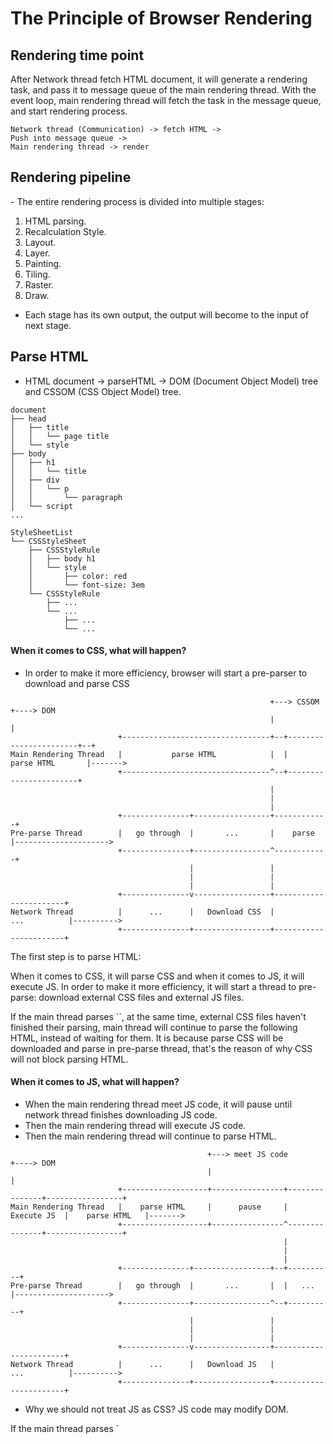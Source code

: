 # The Principle of Browser Rendering

## Rendering time point
<Key>
After Network thread fetch HTML document, it will generate a rendering task, and pass it to message queue of the main rendering thread. With the event loop, main rendering thread will fetch the task in the message queue, and start rendering process.
</Key>

```Text
Network thread (Communication) -> fetch HTML ->
Push into message queue ->
Main rendering thread -> render
```


## Rendering pipeline
<Key>
- The entire rendering process is divided into multiple stages:

1. HTML parsing.
2. Recalculation Style.
3. Layout.
4. Layer.
5. Painting.
6. Tiling.
7. Raster.
8. Draw.

- Each stage has its own output, the output will become to the input of next stage.
</Key>

## Parse HTML

- HTML document -> parseHTML -> DOM (Document Object Model) tree and CSSOM (CSS Object Model) tree.
```DOM Tree
document
├── head
│   ├── title
│   │   └── page title
│   └── style
├── body
│   ├── h1
│   │   └── title
│   ├── div
│   │   └── p
│   │       └── paragraph
│   └── script
...
```
```CSSOM
StyleSheetList
└── CSSStyleSheet
    ├── CSSStyleRule
    │   ├── body h1
    │   └── style
    │       ├── color: red
    │       └── font-size: 3em
    └── CSSStyleRule
        ├── ...
        └── ...
            ├── ...
            └── ...
```
#### When it comes to CSS, what will happen?
- In order to make it more efficiency, browser will start a pre-parser to download and parse CSS
```Text
                                                          +---> CSSOM                   +----> DOM
                                                          |                             |
                        +---------------------------------+--+-----------------------+--+
Main Rendering Thread   |           parse HTML            |  |      parse HTML       |------->
                        +---------------------------------^--+-----------------------+
                                                          |
                                                          |
                                                          |
                        +---------------+-----------------+------------+
Pre-parse Thread        |   go through  |       ...       |    parse   |--------------------->
                        +---------------+-----------------^------------+
                                        |                 |
                                        |                 |
                                        |                 |
                        +---------------v-----------------+-----------------------+
Network Thread          |      ...      |   Download CSS  |          ...          |---------->
                        +---------------+-----------------+-----------------------+
```
<Key>
The first step is to parse HTML:

When it comes to CSS, it will parse CSS and when it comes to JS, it will execute JS. In order to make it more efficiency, it will start a thread to pre-parse: download external CSS files and external JS files.
</Key>

<Key>
If the main thread parses `<link>`, at the same time, external CSS files haven't finished their parsing, main thread will continue to parse the following HTML, instead of waiting for them. It is because parse CSS will be downloaded and parse in pre-parse thread, that's the reason of why CSS will not block parsing HTML. 
</Key>

#### When it comes to JS, what will happen?
- When the main rendering thread meet JS code, it will pause until network thread finishes downloading JS code.
- Then the main rendering thread will execute JS code.
- Then the main rendering thread will continue to parse HTML.
```Text
                                            +---> meet JS code                              +----> DOM
                                            |                                               |
                        +-------------------+----------------+---------------+-----------------+
Main Rendering Thread   |    parse HTML     |      pause     |   Execute JS  |    parse HTML   |------->
                        +-------------------+----------------^---------------+-----------------+
                                                             |
                                                             |
                                                             |
                        +---------------+-----------------+--+----------+
Pre-parse Thread        |   go through  |       ...       |  |   ...    |--------------------->
                        +---------------+-----------------^--+----------+
                                        |                 |
                                        |                 |
                                        |                 |
                        +---------------v-----------------+-----------------------+
Network Thread          |      ...      |   Download JS   |          ...          |---------->
                        +---------------+-----------------+-----------------------+
```
- Why we should not treat JS as CSS? JS code may modify DOM.

<Key>
If the main thread parses `<script>`, it will stop parsing HTML until network thread finishes downloading JS code. Additionally, Main rendering thread will parse and execute JS code, then continue to parse HTML. It is because after executing JS code, it may change the DOM tree, that's why we must stop generating DOM tree. That's the reason why JS will block parse HTML.
</Key>

<Key>
After finishing the first step, we will get DOM tree and CSSOM tree, the default style, internal style, external style and inline style of the browser will all be included in the CSSOM tree. 
</Key>

## Recalculation Style
- Travel DOM and CSSOM to get the DOM tree with computed style.
<Key>
The next step is to recalculate style.
The main rendering thread will traverse the DOM tree from step 1 and calculate style for each node, we call it computed style.

During this process, many preset value will become to absolute value. For example, `red` will become `rgb (255,0,0)`; Relative units will become absolute units. For example, `em` will become `px`.
</Key>

## Layout 
- After this, DOM tree will become to Layout tree.
- The DOM tree and the layout tree are not necessarily one-to-one corresponding.

<Key>
The next step is layout, after the layout completed, we will get a layout tree.

The layout stage will traverse each node of the DOM tree in sequence and calculate the geometric information of each node. For example, the width and height of the nodes, and the relative positions of the contained block.
For example, a node with `display: none` has no geometric information will be not included in the layout tree. If you use pseudo-element selectors, although DOM tree has no these pseudo-element node, but they have geometric information, so they will be included in the layout tree. There are also anonymous row boxes, anonymous block boxes, etc., these will make DOM tree and layout tree cannot correspond one by one.
</Key>

## Layer
<Key>
The next step is layering.

The main rendering thread will use a complex strategy to layer the entire layout tree.
The benefit of layering is that when a layer changes in the future, only that layer will be processed, thereby improving efficiency.

Styles such as scrollbars, stacking contexts, `transform` and `opacity` etc. will more and less affect the layering results, and the `will-change` can affect it as well.
</Key>

## Paint
- Generate painting instructions for each layer.
- Main rendering thread will stop at painting, other thread will finish the following works.
```Text
                        +-------+-------+--------+-------+-------+
Main Rendering Thread   | parse | style | layout | layer | paint |
                        +-------+-------+--------+-------+-------+
                                                                 |
                                                                 v-------+
Other Threads                                                    |  ...  |
                                                                 +-------+
```
<Key>
Main rendering thread will generate instruction sets for each layer to describe how to paint them.
</Key>

# Tiling

- Tiling will divide each layer to small areas.
- Tiling will be assigned to multiple threads.

```Text
                        +-----+-------+
Main Rendering Thread   | ... | paint |
                        +-----+-------+
                                      |
                                      v----------+-------+---------+-----+
Thread (Compositor)                   |  tiling  |  ...  |  tiles  | ... |
                                      +----------+-------+---------+-----+
                                                 |       |
                                                 v-------+
Thread 1                                         |  ...  |
                                                 +-------+
                                                 |       |
                                                 v-------+
Thread 2                                         |  ...  |
                                                 +-------+        
```
<Key>
After finishing painting, the rest works will be handled by compositor (thread).

Compositor will start multiple threads from thread pool to tile each layer to some small areas.
</Key>

# Raster
- Rasterization is the process of turning each block into a bitmap, with priority given to blocks close to the view point.
- In this process, it will use GPU to accelerate.
```Text
                        +---------+----------+-----------------+----------+
Thread (Compositor)     |  tiles  |  Raster  |                 |  Bitmap  |
                        +---------+----------+-----------------^----------+
                                             |                 |
                        +---------+----------v-----------------+
GPU Process             |        ...         |  Rasterisation  |
                        +---------+----------+-----------------+

```
<Key>
After Tiling, rasterization stage will start.

Compositor will give the tiles information to GPU process and finish rasterization stage at a very high speed.
The GPU process (on the web) will start multiple threads to complete the rasterization, and give priority to process tiles close to the viewport.

The result of the rasterization is a bitmap.
</Key>

## Draw
- Compositor will calculate the position if each bitmap on screen.
<Key>
The last stage is drawing. 

After Compositor get the bitmaps for each layer and each tile, it will generate a "quad" information.

The guide will indicate where each bitmap should be drawn on the screen, and take into account deformation such as `rotation` and `scaling`.

The deformation occurs in the compositor and has nothing to do with main rendering thread. This is the essential reason why `transform` is efficient.

Compositor will submit the "quad" to GPU process (On the OS), which will generate a system call and submit it to the GPU hardware to complete the final screen imaging. 
</Key>

---


## Reflow
<Key>
The essence of reflow is recalculate the layout tree.

If we did some operations that will affect the layout tree, the layout tree needs to be recalculated, it will trigger layout stage.

In order to avoid repeat recalculations of the layout tree due to continues operations, the browser will merge these operations and recalculate that after finishing executing all JS code.
</Key>

## Repaint

<Key>
The essence of repaint is to recalculate the drawing instruction based on the layering information.

When the visible style changed, it needs to be recalculated, which will trigger a repaint.

Since the layout information of element also belongs to the visible style, reflow will cause a repaint as well.
</Key>

## Why is "transform" efficient?
<Key>
Because `transform` will not affect layout or drawing instructions. It only affects the last "draw" stage of rendering process.

Since the draw stage is in the compositor, changes in the `transform` will hardly affect the main rendering thread. In contrast, no matter how busy the main rendering thread is, it will not affect changes in the `transform`.
</Key>


## Interview: How does browser render page?
<Key>
After Network thread fetch HTML document, it will generate a rendering task, and pass it to message queue of the main rendering thread. With the event loop, main rendering thread will fetch the task in the message queue, and start rendering process.

The entire rendering process is divided into multiple stages:

1. HTML parsing.
2. Recalculation Style.
3. Layout.
4. Layer.
5. Painting.
6. Tiling.
7. Raster.
8. Draw.

Each stage has its own output, the output will become to the input of next stage.

---


The first step is to parse HTML:

When it comes to CSS, it will parse CSS and when it comes to JS, it will execute JS. In order to make it more efficiency, it will start a thread to pre-parse: download external CSS files and external JS files.

If the main thread parses `<link>`, at the same time, external CSS files haven't finished their parsing, main thread will continue to parse the following HTML, instead of waiting for them. It is because parse CSS will be downloaded and parse in pre-parse thread, that's the reason of why CSS will not block parsing HTML. 

If the main thread parses `<script>`, it will stop parsing HTML until network thread finishes downloading JS code. Additionally, Main rendering thread will parse and execute JS code, then continue to parse HTML. It is because after executing JS code, it may change the DOM tree, that's why we must stop generating DOM tree. That's the reason why JS will block parse HTML.

After finishing the first step, we will get DOM tree and CSSOM tree, the default style, internal style, external style and inline style of the browser will all be included in the CSSOM tree. 

The next step is to recalculate style.
The main rendering thread will traverse the DOM tree from step 1 and calculate style for each node, we call it computed style.

During this process, many preset value will become to absolute value. For example, `red` will become `rgb (255,0,0)`; Relative units will become absolute units. For example, `em` will become `px`.

---

The next step is layout, after the layout completed, we will get a layout tree.

The layout stage will traverse each node of the DOM tree in sequence and calculate the geometric information of each node. For example, the width and height of the nodes, and the relative positions of the contained block.
For example, a node with `display: none` has no geometric information will be not included in the layout tree. If you use pseudo-element selectors, although DOM tree has no these pseudo-element node, but they have geometric information, so they will be included in the layout tree. There are also anonymous row boxes, anonymous block boxes, etc., these will make DOM tree and layout tree cannot correspond one by one.

The next step is layering.

The main rendering thread will use a complex strategy to layer the entire layout tree.
The benefit of layering is that when a layer changes in the future, only that layer will be processed, thereby improving efficiency.

Styles such as scrollbars, stacking contexts, `transform` and `opacity` etc. will more and less affect the layering results, and the `will-change` can affect it as well.

Main rendering thread will generate instruction sets for each layer to describe how to paint them.

After finishing painting, the rest works will be handled by compositor (thread).

Compositor will start multiple threads from thread pool to tile each layer to some small areas.

After Tiling, rasterization stage will start.

Compositor will give the tiles information to GPU process and finish rasterization stage at a very high speed.
The GPU process (on the web) will start multiple threads to complete the rasterization, and give priority to process tiles close to the viewport.

The result of the rasterization is a bitmap.

The last stage is drawing. 

After Compositor get the bitmaps for each layer and each tile, it will generate a "quad" information.

The guide will indicate where each bitmap should be drawn on the screen, and take into account deformation such as `rotation` and `scaling`.

The deformation occurs in the compositor and has nothing to do with main rendering thread. This is the essential reason why `transform` is efficient.

Compositor will submit the "quad" to GPU process (On the OS), which will generate a system call and submit it to the GPU hardware to complete the final screen imaging. 
</Key>